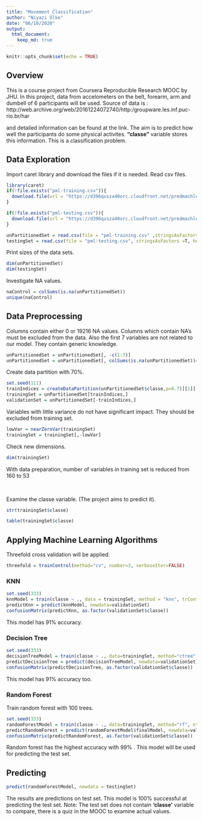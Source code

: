 ```yaml
---
title: "Movement Classification"
author: "Niyazi Ülke"
date: "06/10/2020"
output: 
  html_document:
    keep_md: true
---
```


```r
knitr::opts_chunk$set(echo = TRUE)
```
## Overview

This is a course project from Coursera Reproducible Research MOOC by JHU. In this project, data from accelometers on the belt, forearm, arm and dumbell of 6 participants will be used. Source of data is :
&nbsp;
http://web.archive.org/web/20161224072740/http:/groupware.les.inf.puc-rio.br/har 

and detailed information can be found at the link. The aim is to predict how well the participants do some physical activites. __"classe"__ variable stores this information. This is a classification problem.

## Data Exploration 

Import caret library and download the files if it is needed. Read csv files.
```r
library(caret)
if(!file.exists("pml-training.csv")){
  download.file(url = "https://d396qusza40orc.cloudfront.net/predmachlearn/pml-training.csv", destfile="pml-training.csv")
}

if(!file.exists("pml-testing.csv")){
  download.file(url = "https://d396qusza40orc.cloudfront.net/predmachlearn/pml-testing.csv", destfile="pml-testing.csv")
}  

unPartitionedSet = read.csv(file = "pml-training.csv" ,stringsAsFactors =T,header = T)
testingSet = read.csv(file = "pml-testing.csv", stringsAsFactors =T, header = T)

```

Print sizes of the data sets.
```r
dim(unPartitionedSet)
dim(testingSet)
```

Investigate NA values.

```r
naControl = colSums(is.na(unPartitionedSet))
unique(naControl)
```

## Data Preprocessing

Columns contain either 0 or 19216 NA values. Columns which contain NA's must be excluded from the data.
Also the first 7 variables are not related to our model. They contain generic knowledge.

```r
unPartitionedSet = unPartitionedSet[, -c(1:7)]
unPartitionedSet = unPartitionedSet[, colSums(is.na(unPartitionedSet))==0]
```

Create data partition with 70%.
```r
set.seed(111)
trainIndices = createDataPartition(unPartitionedSet$classe,p=0.7)[[1]]
trainingSet = unPartitionedSet[trainIndices,]
validationSet = unPartitionedSet[-trainIndices,]
```

Variables with little variance do not have significant impact.
They should be excluded from training set.

```r
lowVar = nearZeroVar(trainingSet)
trainingSet = trainingSet[,-lowVar]
```

Check new dimensions.

```r
dim(trainingSet)
```
With data preparation, number of variables in training set is reduced from 160 to 53

&nbsp;

Examine the classe variable. (The project aims to predict it).
```r
str(trainingSet$classe)
```

```r
table(trainingSet$classe)
```
## Applying Machine Learning Algorithms

Threefold cross validation will be applied.
```r
threefold = trainControl(method="cv", number=3, verboseIter=FALSE)
```

### KNN
```r
set.seed(333)
knnModel = train(classe ~ ., data = trainingSet, method = "knn", trControl=threefold)
predictKnn = predict(knnModel, newdata=validationSet)
confusionMatrix(predictKnn, as.factor(validationSet$classe))
```
This model has 91% accuracy.

### Decision Tree
```r
set.seed(333)
decisionTreeModel = train(classe ~ ., data=trainingSet, method="ctree", trControl=threefold)
predictDecisionTree = predict(decisionTreeModel, newdata=validationSet)
confusionMatrix(predictDecisionTree, as.factor(validationSet$classe))
```
This model has 91% accuracy too.

### Random Forest

Train random forest with 100 trees.
```r
set.seed(333)
randomForestModel = train(classe ~ ., data=trainingSet, method="rf", ntree=100 ,trControl=threefold)
predictRandomForest = predict(randomForestModel$finalModel, newdata=validationSet)
confusionMatrix(predictRandomForest, as.factor(validationSet$classe))

```

Random forest has the highest accuracy with 99% . This model will be used for predicting the test set.

## Predicting
```r
predict(randomForestModel, newdata = testingSet)

```

The results are predictions on test set. This model is 100% successful at predicting the test set. Note: The test set does not contain __'classe'__  variable to compare, there is a quiz in the MOOC to examine actual values.
